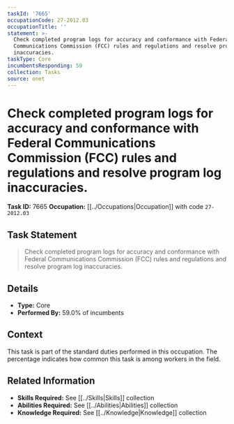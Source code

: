 ```yaml
---
taskId: '7665'
occupationCode: 27-2012.03
occupationTitle: ''
statement: >-
  Check completed program logs for accuracy and conformance with Federal
  Communications Commission (FCC) rules and regulations and resolve program log
  inaccuracies.
taskType: Core
incumbentsResponding: 59
collection: Tasks
source: onet
---
```

# Check completed program logs for accuracy and conformance with Federal Communications Commission (FCC) rules and regulations and resolve program log inaccuracies.

**Task ID:** 7665
**Occupation:** [[../Occupations|Occupation]] with code `27-2012.03`

## Task Statement

> Check completed program logs for accuracy and conformance with Federal Communications Commission (FCC) rules and regulations and resolve program log inaccuracies.

## Details

- **Type:** Core
- **Performed By:** 59.0% of incumbents

## Context

This task is part of the standard duties performed in this occupation. The percentage indicates how common this task is among workers in the field.

## Related Information

- **Skills Required:** See [[../Skills|Skills]] collection
- **Abilities Required:** See [[../Abilities|Abilities]] collection
- **Knowledge Required:** See [[../Knowledge|Knowledge]] collection

